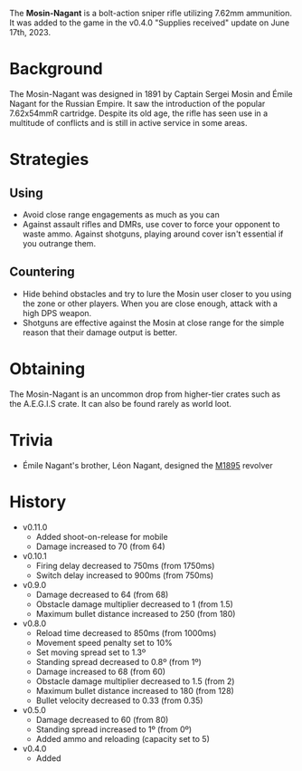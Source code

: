 The **Mosin-Nagant** is a bolt-action sniper rifle utilizing 7.62mm ammunition. It was added to the game in the v0.4.0 "Supplies received" update on June 17th, 2023.

# Background
The Mosin-Nagant was designed in 1891 by Captain Sergei Mosin and Émile Nagant for the Russian Empire. It saw the introduction of the popular 7.62x54mmR cartridge. Despite its old age, the rifle has seen use in a multitude of conflicts and is still in active service in some areas.

# Strategies
## Using
- Avoid close range engagements as much as you can
- Against assault rifles and DMRs, use cover to force your opponent to waste ammo. Against shotguns, playing around cover isn't essential if you outrange them.

## Countering
- Hide behind obstacles and try to lure the Mosin user closer to you using the zone or other players. When you are close enough, attack with a high DPS weapon.
- Shotguns are effective against the Mosin at close range for the simple reason that their damage output is better.

# Obtaining
The Mosin-Nagant is an uncommon drop from higher-tier crates such as the A.E.G.I.S crate. It can also be found rarely as world loot.

# Trivia
- Émile Nagant's brother, Léon Nagant, designed the [M1895](/weapons/guns/m1895) revolver

# History
- v0.11.0
  - Added shoot-on-release for mobile
  - Damage increased to 70 (from 64)
- v0.10.1
  - Firing delay decreased to 750ms (from 1750ms)
  - Switch delay increased to 900ms (from 750ms)
- v0.9.0
  - Damage decreased to 64 (from 68)
  - Obstacle damage multiplier decreased to 1 (from 1.5)
  - Maximum bullet distance increased to 250 (from 180)
- v0.8.0
  - Reload time decreased to 850ms (from 1000ms)
  - Movement speed penalty set to 10%
  - Set moving spread set to 1.3º
  - Standing spread decreased to 0.8º (from 1º)
  - Damage increased to 68 (from 60)
  - Obstacle damage multiplier decreased to 1.5 (from 2)
  - Maximum bullet distance increased to 180 (from 128)
  - Bullet velocity decreased to 0.33 (from 0.35)
- v0.5.0
  - Damage decreased to 60 (from 80)
  - Standing spread increased to 1º (from 0º)
  - Added ammo and reloading (capacity set to 5)
- v0.4.0
  - Added
